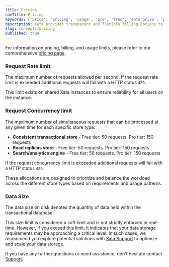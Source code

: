 ```yaml
---
title: Pricing
navTitle: Pricing
keywords: ['price', 'pricing', 'usage', 'pro', 'free', 'enterprise', 'plan']
description: Xata provides transparent and flexible billing options to accommodate user needs
slug: concepts/pricing
published: true
---
```


For information on pricing, billing, and usage limits, please refer to our comprehensive [pricing page](/pricing).

### Request Rate limit

The maximum number of requests allowed per second. If the request rate limit is exceeded additional requests will fail with a HTTP status `429`.

This limit exists on shared Xata instances to ensure reliability for all users on the instance.

### Request Concurrency limit

The maximum number of simultaneous requests that can be processed at any given time for each specific store type:

- **Consistent transactional store** - Free tier: 50 requests. Pro tier: 150 requests
- **Read replicas store** - Free tier: 50 requests. Pro tier: 150 requests
- **Search/analytics engine** - Free tier: 50 requests. Pro tier: 150 requests

If the request concurrency limit is exceeded additional requests will fail with a HTTP status `429`.

These allocations are designed to prioritize and balance the workload across the different store types based on requirements and usage patterns.

### Data Size

The data size on disk denotes the quantity of data held within the transactional database.

This size limit is considered a soft-limit and is not strictly enforced in real-time. However, if you exceed this limit, it indicates that your data storage requirements may be approaching a critical level. In such cases, we recommend you explore potential solutions with [Xata Support](https://support.xata.io/hc/en-us) to optimize and scale your data storage.



If you have any further questions or need assistance, don't hesitate contact [Support](https://support.xata.io/hc/en-us).
